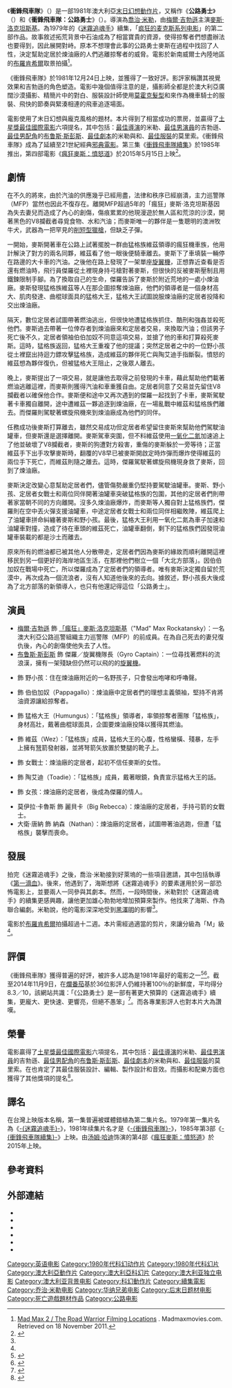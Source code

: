 {{NoteTA
|T=zh-cn:疯狂的麦克斯2; zh-hk:開路先鋒; zh-tw:衝鋒飛車隊;
|G1=Movie
|G2=Show
|1=zh-cn:疯狂的麦克斯系列电影; zh-hk:末日先鋒系列電影; zh-tw:瘋狂麥斯系列電影;
|2=zh-cn:疯狂的麦克斯：狂暴之路; zh-hk:末日先鋒：戰甲飛車; zh-tw:瘋狂麥斯：憤怒道;
|3=zh-cn:疯狂的麦克斯3; zh-hk:末日戰士勇破雷電堡; zh-tw:衝鋒飛車隊續集;
|4=zh-cn:疯狂的麦克斯2; zh-hk:開路先鋒; zh-tw:衝鋒飛車隊;
|5=zh-cn:疯狂的麦克斯; zh-hk:霹靂神探怒掃飛車黨; zh-tw:迷霧追魂手;
|6=zh-cn:梅尔; zh-hk:米路; zh-tw:梅爾;
|7=zh-cn:汤姆·哈迪; zh-hk:湯·赫迪; zh-tw:湯姆·哈迪;
|8=zh-cn:罗茜·汉丁顿-惠特莉; zh-hk:露絲·漢丁頓-維莉; zh-tw:蘿西·杭亭頓-懷特莉;
|9=zh-tw:尼可拉斯·霍特; zh-hk:尼古拉斯·侯特; zh-cn:尼古拉斯·霍尔特;
|10=zh-cn:麦克斯; zh-tw:麥斯;
|11=zh-cn:吉布森; zh-hk:吉遜; zh-tw:吉勃遜;
|12=zh-cn:斯彭斯; zh-hk:史賓斯; zh-tw:史彭斯
}}
{{Infobox film
| name = 衝鋒飛車隊
| original_name = {{lang|en|''Mad Max 2''}}
| image = Mad max two the road warrior.jpg
| image_size =
| caption = 電影海報
| director = [[喬治·米勒|喬治·米勒]]
| producer = {{link-en|拜倫·甘迺迪|Byron Kennedy}}
| writer = {{link-en|泰瑞·海斯|Terry Hayes}}<br />喬治·米勒<br />{{link-en|布萊恩·漢南特|Brian Hannant}}
| narrator = {{link-en|哈羅德·貝金特|Harold Baigent}}
| starring = [[梅爾·吉勃遜|梅爾·吉勃遜]]<br />{{link-en|麥可·普雷斯頓|Michael Preston}}<br />[[布鲁斯·斯彭斯|布鲁斯·斯彭斯]]<br />{{link-en|維儂·威爾斯|Vernon Wells (actor)}}<br />{{link-en|謝爾·尼爾森|Kjell Nilsson}}<br />{{link-en|維吉尼亞·海|Virginia Hey}}<br />{{link-en|艾米爾·明帝|Emil Minty}}
| music = [[布賴恩·梅|布賴恩·梅]]
| cinematography = {{link-en|狄恩·山姆勒|Dean Semler}}
| editing = 大衛·史蒂文<br />麥可·巴爾松<br />提姆·威爾伯恩
| studio = {{link-en|肯尼迪·米勒製片公司|Kennedy Miller Mitchell}}
| distributor = [[華納兄弟|華納兄弟]]
| released = {{Film date|1981|12|24|澳大利亞}}
| runtime = 95分鐘
| country = {{AUS}}
| language = 英語
| budget = 450萬美元<ref name="stratton2">David Stratton, ''The Avocado Plantation: Boom and Bust in the Australian Film Industry'', Pan MacMillan, 1990 p81-84</ref>
| gross = 1084萬7491美元{{small|（澳大利亞）}}<ref>[https://web.archive.org/web/20110723234802/http://film.vic.gov.au/resources/documents/AA4_Aust_Box_office_report.pdf ''Film Victoria – Australian Films at the Australian Box Office''] Retrieved 2012-04-19</ref><br>[[United_States_dollar|US$]]2366萬7907美元 {{small|（美國）}}<ref>[http://www.boxofficemojo.com/movies/?id=roadwarrior.htm Box Office Information for ''Mad Max 2''] {{Wayback|url=http://www.boxofficemojo.com/movies/?id=roadwarrior.htm |date=20170908200518 }} Retrieved 21 May 2010</ref>
| preceded_by = 《[[迷雾追魂手|迷雾追魂手]]》
| followed_by = 《[[衝鋒飛車隊續集|衝鋒飛車隊續集]]》
| cn_name = 疯狂的麦克斯2
| hk_name = 開路先鋒
| tw_name = 衝鋒飛車隊（普遍誤植為衝鋒飛車隊2）
}}
《'''衝鋒飛車隊'''》（{{lang-en|''Mad Max 2''}}）是一部1981年澳大利亞[[末日幻想|末日幻想]][[動作片|動作片]]，又稱作《'''公路勇士'''》（{{lang|en|''The Road Warrior''}}）和《'''衝鋒飛車隊：公路勇士'''》（{{lang|en|''Mad Max 2: The Road Warrior''}}）。導演為[[喬治·米勒|喬治·米勒]]，由[[梅爾·吉勃遜|梅爾·吉勃遜]]主演[[麥斯·洛克坦斯基|麥斯·洛克坦斯基]]。為1979年的《[[疯狂的麦克斯|迷霧追魂手]]》續集，「[[衝鋒飛車隊系列電影|疯狂的麦克斯系列电影]]」的第二部作品。故事敘述拓荒背景中石油成為了相當寶貴的資源，使得掠奪者們想盡辦法也要得到，因此展開對峙。原本不想理會此事的公路勇士麥斯在過程中找回了人性，決定幫助定居於煉油廠的人們逃離掠奪者的威脅。電影於新南威爾士內陸地區的[[布羅肯希爾|布羅肯希爾]]取景拍攝<ref>[http://www.madmaxmovies.com/mad-max-2-the-road-warrior/filming-locations/index.html Mad Max 2 / The Road Warrior Filming Locations] {{Wayback|url=http://www.madmaxmovies.com/mad-max-2-the-road-warrior/filming-locations/index.html |date=20141217070946 }}. Madmaxmovies.com. Retrieved on 18 November 2011.</ref>。

《衝鋒飛車隊》於1981年12月24日上映，並獲得了一致好評。影評家稱讚其視覺效果和吉勃遜的角色塑造。電影中幾個值得注意的是，攝影師{{link-en|狄恩·山姆勒|Dean Semler}}全都是於澳大利亞廣闊沙漠攝影、精簡片中的對白、服裝設計師{{link-en|諾瑪·莫里索|Norma Moriceau}}使用[[莫霍克髮型|莫霍克髮型]]和{{link-en|皮革亞文化|Leather subculture}}來作為機車騎士的服裝、飛快的節奏與緊湊相連的飛車追逐場面。

電影使用了末日幻想與龐克風格的題材。本片得到了相當成功的票房，並贏得了[[土星獎|土星獎最佳國際電影]]六項提名，其中包括：[[土星獎|最佳導演]]的米勒、[[土星獎|最佳男演員]]的吉勃遜、[[土星獎|最佳男配角]]的[[布鲁斯·斯彭斯|布鲁斯·斯彭斯]]、[[土星獎|最佳劇本]]的米勒與{{link-en|泰瑞·海斯|Terry Hayes}}和{{link-en|布萊恩·漢南特|Brian Hannant}}、[[土星獎|最佳服裝]]的莫里索。《衝鋒飛車隊》成為了延續至21世紀經典[[邪典電影|邪典電影]]。第三集《[[疯狂的麦克斯3|衝鋒飛車隊續集]]》於1985年推出，第四部電影《[[瘋狂麥斯：憤怒道|瘋狂麥斯：憤怒道]]》於2015年5月15日上映<ref name="deadline1">{{cite web |url=http://www.deadline.com/2013/11/mad-max-fury-road-release-date-may-15-2015/ |title='Mad Max: Fury Road' Set For Summer 2015 |publisher=Deadline.com |date=1970-01-01 |accessdate=2013-11-21 |archive-date=2013-11-24 |archive-url=https://web.archive.org/web/20131124011340/http://www.deadline.com/2013/11/mad-max-fury-road-release-date-may-15-2015/ |dead-url=no }}</ref>。

== 劇情 ==
在不久的將來，由於汽油的供應幾乎已經用盡，法律和秩序已經崩潰，主力巡警隊（MFP）當然也因此不復存在。離開MFP超過5年的「瘋狂」麥斯·洛克坦斯基因為失去妻兒而造成了內心的創傷，傷痕累累的他現漫遊於無人區和荒涼的沙漠，開著黑色的V8攔截者尋覓食物、水和汽油；而麥斯唯一的夥伴是一隻聰明的澳洲牧牛犬，武器為一把罕見的[[削短型獵槍|削短型獵槍]]，但缺乏子彈。

一開始，麥斯開著車在公路上試著擺脫一群由猛格族維茲領導的瘋狂機車族，他用計解決了對方的兩名同夥，維茲看了他一眼後便騎車離去。麥斯下了車填裝一輛停在路邊的大卡車的汽油。之後他在路上發現了一架單座[[旋翼機|旋翼機]]，正想靠近查看是否還有燃油時，飛行員傑羅從土裡現身持弓槍對著麥斯，但很快的反被麥斯壓制且用鐵鍊限制手腳。為了換取自己的生命，傑羅告訴了麥斯於附近荒地的一處小煉油廠。麥斯發現猛格族維茲等人在那企圖掠奪煉油廠，他們的領導者是一個身材高大、肌肉發達、曲棍球面具的猛格大王，猛格大王試圖說服煉油廠的定居者投降和交出煉油廠。

隔天，數位定居者試圖帶著燃油逃出，但很快地遭猛格族抓住、酷刑和強姦並殺死他們。麥斯過去帶著一位倖存者到煉油廠來和定居者交易，來換取汽油；但該男子死亡後不久，定居者領袖伯伯加奴不同意這項交易，並搶了他的車和打算殺死麥斯。這時，猛格族返回，猛格大王重複了他的提議；突然定居者之中的一位野小孩從土裡竄出持迴力鏢攻擊猛格族，造成維茲的夥伴死亡與陶艾迪手指斷裂。憤怒的維茲想為夥伴復仇，但被猛格大王阻止，之後眾人離去。

晚上，麥斯提出了一項交易，就是讓他去取得之前發現的卡車，藉此幫助他們載著燃油逃離這裡，而麥斯則獲得汽油和車重獲自由。定居者同意了交易並先留住V8攔截者以確保他合作。麥斯便和途中又再次遇到的傑羅一起找到了卡車，麥斯駕駛著卡車獨自離開，途中遭維茲一夥追逐到煉油廠，在一場亂戰中維茲和猛格族們離去。而傑羅則駕駛著螺旋飛機來到煉油廠成為他們的同伴。

任務成功後麥斯打算離去，雖然交易成功但定居者希望留住麥斯來幫助他們駕駛油罐車，但麥斯還是選擇離開。麥斯駕車突圍，但不料維茲使用[[一氧化二氮|一氧化二氮]]加速追上了他並破壞了V8攔截者，麥斯的狗遭對方殺害，重傷的麥斯躲於一旁等待；正當維茲手下出手攻擊麥斯時，翻覆的V8早已被麥斯開啟定時炸彈而爆炸使得維茲的兩位手下死亡，而維茲則隨之離去。這時，傑羅駕駛著螺旋飛機現身救了麥斯，回到了煉油廠。

麥斯決定改變心意幫助定居者們，儘管傷勢嚴重仍堅持要駕駛油罐車。麥斯、野小孩、定居者女戰士和兩位同伴開著油罐車突破猛格族的包圍，其他的定居者們則帶著家當朝不同的方向離開。沒多久煉油廠爆炸，而麥斯等人獨自對上猛格族們，傑羅則在空中丟火彈支援油罐車，中途定居者女戰士和兩位同伴相繼敗陣，維茲爬上了油罐車拼命糾纏著麥斯和野小孩。最後，猛格大王利用一氧化二氮為車子加速和油罐車對撞，造成了待在車頭的維茲死亡，油罐車翻倒，剩下的猛格族們因發現油罐車裝載的都是沙土而離去。

原來所有的燃油都已被其他人分散帶走，定居者們因為麥斯的緣故而順利離開這裡移民到另一個更好的海岸地區生活，在那裡他們樹立一個「大北方部落」。因伯伯加奴在戰場中死亡，所以傑羅成為了定居者們的領導者。唯有麥斯決定獨自留於荒漠中，再次成為一個流浪者，沒有人知道他後來的去向。據敘述，野小孩長大後成為了北方部落的新領導人，也只有他還記得這位「公路勇士」。

== 演員 ==
*[[梅爾·吉勃遜|梅爾·吉勃遜]] 飾 [[麥斯·洛克坦斯基|「瘋狂」麥斯·洛克坦斯基]]（"Mad" Max Rockatansky）：一名澳大利亞公路巡警組織主力巡警隊（MFP）的前成員。在為自己死去的妻兒復仇後，內心的創傷使他失去了人性。
*[[布鲁斯·斯彭斯|布鲁斯·斯彭斯]] 飾 傑羅／旋翼機隊長（Gyro Captain）：一位尋找著燃料的流浪漢，擁有一架殘缺但仍然可以飛的的[[旋翼機|旋翼機]]。
*{{link-en|艾米爾·明帝|Emil Minty}} 飾 野小孩：住在煉油廠附近的一名野孩子，只會發出咆哮和呼嚕聲。
*{{link-en|麥可·普雷斯頓|Michael Preston}} 飾 伯伯加奴（Pappagallo）：煉油廠中定居者們的理想主義領袖，堅持不肯將油資源讓給掠奪者。
*{{link-en|謝爾·尼爾森|Kjell Nilsson}} 飾 猛格大王（Humungus）：「猛格族」領導者，率領掠奪者團隊「猛格族」，身材高壯，戴著曲棍球面具，企圖要煉油廠投降以獲得其燃油。
*{{link-en|維儂·威爾斯|Vernon Wells (actor)}} 飾 維茲（Wez）：「猛格族」成員，猛格大王的心腹，性格蠻橫、殘暴，左手上擁有[[弩|弩]]箭發射器，並將弩箭矢放置於雙腿的靴子上。
*{{link-en|維吉尼亞·海|Virginia Hey}} 飾 女戰士：煉油廠的定居者，起初不信任麥斯的女性。
*{{link-en|麥克斯·菲普斯|Max Phipps}} 飾 陶艾迪（Toadie）：「猛格族」成員，戴著眼鏡，負責宣示猛格大王的話。
*{{link-en|亞爾基·懷特利|Arkie Whiteley}} 飾 女孩：煉油廠的定居者，後成為傑羅的情人。
*莫伊拉·卡魯斯 飾 麗貝卡（Big Rebecca）：煉油廠的定居者，手持弓箭的女戰士。
*大衛·唐納 飾 納森（Nathan）：煉油廠的定居者，試圖帶著油逃跑，但遭「猛格族」襲擊而喪命。

== 發展 ==
拍完《迷霧追魂手》之後，喬治·米勒接到好萊塢的一些項目邀請，其中包括執導《[[第一滴血|第一滴血]]》。後來，他遇到了{{link-en|泰瑞·海斯|Terry Hayes}}，海斯想將《迷霧追魂手》的要素運用於另一部恐怖電影上，並要兩人一同參與其劇本。然而，一段時間後，米勒對於《迷霧追魂手》的續集更感興趣，讓他更加雄心勃勃地增加預算來製作。他找來了海斯、{{link-en|布萊恩·漢南特|Brian Hannant}}作為聯合編劇。米勒說，他的電影深深地受到[[黑澤明|黑澤明]]的影響<ref name="stratton2"/>。

電影於[[布羅肯希爾|布羅肯希爾]]拍攝超過十二週。本片需經過適當的剪片，來讓分級為「M」級<ref name="stratton2"/>。

== 評價 ==
《衝鋒飛車隊》獲得普遍的好評，被許多人認為是1981年最好的電影之一<ref>{{cite web |url=http://www.filmsite.org/1981.html |title=The Greatest Films of 1981 |publisher=Filmsite.org |date= |accessdate=2010-05-21 |archive-date=2010-09-26 |archive-url=https://web.archive.org/web/20100926221852/http://www.filmsite.org/1981.html |dead-url=no }}</ref><ref>{{cite web |url=http://www.films101.com/y1981r.htm |title=The Best Movies of 1981 by Rank |publisher=Films101.com |date= |accessdate=2010-05-21 |archive-date=2010-06-16 |archive-url=https://web.archive.org/web/20100616082154/http://www.films101.com/y1981r.htm |dead-url=no }}</ref>。截至2014年11月9日，在[[爛番茄|爛番茄]]基於36位影評人仍維持著100％的新鮮度，平均得分8.3／10，該網站共識：「《公路勇士》是一部有著更大預算的《迷霧追魂手》續集，更龐大、更快速、更響亮，但絕不愚笨」<ref>{{cite web |url=http://www.rottentomatoes.com/m/road_warrior/ |title=''The Road Warrior'' Movie Reviews, Pictures |work=Rotten Tomatoes |publisher=Flixster |date= |accessdate=2010-05-21 |archive-date=2010-05-22 |archive-url=https://web.archive.org/web/20100522232220/http://www.rottentomatoes.com/m/road_warrior/ |dead-url=no }}</ref>。而各專業影評人也對本片大為讚嘆。

== 榮譽 ==
電影贏得了[[土星獎|土星獎最佳國際電影]]六項提名，其中包括：[[土星獎|最佳導演]]的米勒、[[土星獎|最佳男演員]]的吉勃遜、[[土星獎|最佳男配角]]的[[布鲁斯·斯彭斯|布鲁斯·斯彭斯]]、[[土星獎|最佳劇本]]的米勒與{{link-en|泰瑞·海斯|Terry Hayes}}和{{link-en|布萊恩·漢南特|Brian Hannant}}、[[土星獎|最佳服裝]]的莫里索。在{{link-en|澳大利亞電影學院|Australian Film Institute}}也肯定了其最佳服裝設計、編輯、製作設計和音效。而攝影和配樂方面也獲得了其他獎項的提名<ref>{{cite web |url=http://www.imdb.com/title/tt0082694/awards |title=''Mad Max 2'': Award Wins and Nominations |publisher=IMDb.com |date= |accessdate=2010-05-21 |archive-date=2011-01-24 |archive-url=https://web.archive.org/web/20110124050815/http://www.imdb.com/title/tt0082694/awards |dead-url=no }}</ref>。

== 譯名 ==
在台灣上映版本名稱，第一集普遍被媒體錯植為第二集片名。1979年第一集片名為《[[疯狂的麦克斯|-{迷霧追魂手}-]]》，1981年续集片名才是《[[疯狂的麦克斯2|-{衝鋒飛車隊}-]]》，1985年第3部《[[疯狂的麦克斯3|-{衝鋒飛車隊續集}-]]》上映。由[[汤姆·哈迪|汤姆·哈迪]]饰演的第4部《[[瘋狂麥斯：憤怒道|瘋狂麥斯：憤怒道]]》於2015年上映。

== 參考資料 ==
{{Reflist|2}}

==外部連結==
* {{youtube|2MSedvB6wm4|"The Road Warrior" trailer}}
* {{IMDb title|0082694}}
* {{Rotten Tomatoes|road_warrior}}
* {{douban|1292453}}
* {{mojo title|roadwarrior}}
* {{Amg movie|64375}}

{{Mad Max}}
{{喬治·米勒}}
{{DEFAULTSORT:Mad Max 2}}
[[Category:英语电影|Category:英语电影]]
[[Category:1980年代科幻动作片|Category:1980年代科幻动作片]]
[[Category:1980年代科幻片|Category:1980年代科幻片]]
[[Category:澳大利亞動作片|Category:澳大利亞動作片]]
[[Category:澳大利亞科幻片|Category:澳大利亞科幻片]]
[[Category:澳大利亚独立电影|Category:澳大利亚独立电影]]
[[Category:澳大利亚背景电影|Category:澳大利亚背景电影]]
[[Category:科幻動作片|Category:科幻動作片]]
[[Category:續集電影|Category:續集電影]]
[[Category:乔治·米勒电影|Category:乔治·米勒电影]]
[[Category:华纳兄弟电影|Category:华纳兄弟电影]]
[[Category:后末日题材电影|Category:后末日题材电影]]
[[Category:死亡遊戲題材作品|Category:死亡遊戲題材作品]]
[[Category:公路电影|Category:公路电影]]